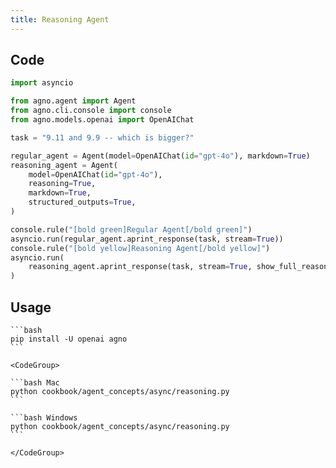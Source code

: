 ```yaml
---
title: Reasoning Agent
---
```


## Code

```python cookbook/agent_concepts/async/reasoning.py
import asyncio

from agno.agent import Agent
from agno.cli.console import console
from agno.models.openai import OpenAIChat

task = "9.11 and 9.9 -- which is bigger?"

regular_agent = Agent(model=OpenAIChat(id="gpt-4o"), markdown=True)
reasoning_agent = Agent(
    model=OpenAIChat(id="gpt-4o"),
    reasoning=True,
    markdown=True,
    structured_outputs=True,
)

console.rule("[bold green]Regular Agent[/bold green]")
asyncio.run(regular_agent.aprint_response(task, stream=True))
console.rule("[bold yellow]Reasoning Agent[/bold yellow]")
asyncio.run(
    reasoning_agent.aprint_response(task, stream=True, show_full_reasoning=True)
)
```

## Usage

<Steps>
  <Snippet file="create-venv-step.mdx" />

  <Step title="Install libraries">

    ```bash
    pip install -U openai agno
    ```

  </Step>

  <Step title="Run Agent">

    <CodeGroup>

    ```bash Mac
    python cookbook/agent_concepts/async/reasoning.py
    ```

    ```bash Windows
    python cookbook/agent_concepts/async/reasoning.py
    ```

    </CodeGroup>

  </Step>

</Steps>